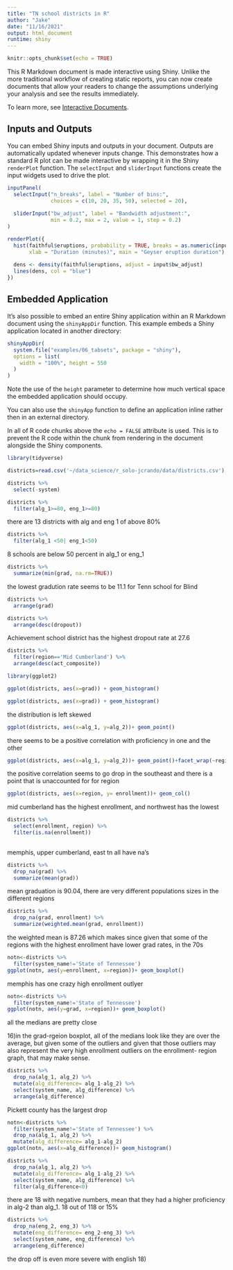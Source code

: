 ```yaml
---
title: "TN school districts in R"
author: "Jake"
date: "11/16/2021"
output: html_document
runtime: shiny
---
```


```r
knitr::opts_chunk$set(echo = TRUE)
```

This R Markdown document is made interactive using Shiny. Unlike the more traditional workflow of creating static reports, you can now create documents that allow your readers to change the assumptions underlying your analysis and see the results immediately. 

To learn more, see [Interactive Documents](http://rmarkdown.rstudio.com/authoring_shiny.html).

## Inputs and Outputs

You can embed Shiny inputs and outputs in your document. Outputs are automatically updated whenever inputs change.  This demonstrates how a standard R plot can be made interactive by wrapping it in the Shiny `renderPlot` function. The `selectInput` and `sliderInput` functions create the input widgets used to drive the plot.

```r
inputPanel(
  selectInput("n_breaks", label = "Number of bins:",
              choices = c(10, 20, 35, 50), selected = 20),
  
  sliderInput("bw_adjust", label = "Bandwidth adjustment:",
              min = 0.2, max = 2, value = 1, step = 0.2)
)

renderPlot({
  hist(faithful$eruptions, probability = TRUE, breaks = as.numeric(input$n_breaks),
       xlab = "Duration (minutes)", main = "Geyser eruption duration")
  
  dens <- density(faithful$eruptions, adjust = input$bw_adjust)
  lines(dens, col = "blue")
})
```

## Embedded Application

It's also possible to embed an entire Shiny application within an R Markdown document using the `shinyAppDir` function. This example embeds a Shiny application located in another directory:

```r
shinyAppDir(
  system.file("examples/06_tabsets", package = "shiny"),
  options = list(
    width = "100%", height = 550
  )
)
```

Note the use of the `height` parameter to determine how much vertical space the embedded application should occupy.

You can also use the `shinyApp` function to define an application inline rather then in an external directory.

In all of R code chunks above the `echo = FALSE` attribute is used. This is to prevent the R code within the chunk from rendering in the document alongside the Shiny components.

```r
library(tidyverse)
```
```r
districts=read.csv('~/data_science/r_solo-jcrando/data/districts.csv')
```
```r
districts %>% 
  select(-system) 
```

```r
districts %>% 
  filter(alg_1>=80, eng_1>=80)
```
there are 13 districts with alg and eng 1 of above 80%

```r
districts %>% 
  filter(alg_1 <50| eng_1<50)
```
8 schools are below 50 percent in alg_1 or eng_1

```r
districts %>% 
  summarize(min(grad, na.rm=TRUE))
```
the lowest gradution rate seems to be 11.1 for Tenn school for Blind
```r
districts %>% 
  arrange(grad)
```
```r
districts %>% 
  arrange(desc(dropout))
```
Achievement school district has the highest dropout rate at 27.6

```r
districts %>% 
  filter(region=='Mid Cumberland') %>% 
  arrange(desc(act_composite))
```

```r
library(ggplot2)
```

```r

ggplot(districts, aes(x=grad)) + geom_histogram()
```
```r
ggplot(districts, aes(x=grad)) + geom_histogram()
```
the distribution is left skewed

```r
ggplot(districts, aes(x=alg_1, y=alg_2))+ geom_point()
```
there seems to be a positive correlation with proficiency in one and the other
```r
ggplot(districts, aes(x=alg_1, y=alg_2))+ geom_point()+facet_wrap(~region)
```
the positive correlation seems to go drop in the southeast and there is a point that is unaccounted for for region

```r
ggplot(districts, aes(x=region, y= enrollment))+ geom_col()
```
mid cumberland has the highest enrollment, and northwest has the lowest



```r
districts %>% 
  select(enrollment, region) %>% 
  filter(is.na(enrollment))
  
```
memphis, upper cumberland, east tn all have na's

```r
districts %>% 
  drop_na(grad) %>% 
  summarize(mean(grad))
```

mean graduation is 90.04, there are very different populations sizes in the different regions

```r
districts %>% 
  drop_na(grad, enrollment) %>% 
  summarize(weighted.mean(grad, enrollment))
```
the weighted mean is 87.26 which makes since given that some of the regions with the highest enrollment have lower grad rates, in the 70s



```r
notn<-districts %>% 
  filter(system_name!='State of Tennessee') 
ggplot(notn, aes(y=enrollment, x=region))+ geom_boxplot()
```

memphis has one crazy high enrollment outlyer

```r
notn<-districts %>% 
  filter(system_name!='State of Tennessee') 
ggplot(notn, aes(y=grad, x=region))+ geom_boxplot()
```
all the medians are pretty close

16)in the grad-rgeion boxplot, all of the medians look like they are over the average, but given some of the outliers and given that those outliers may also represent the very high enrollment outliers on the enrollment- region graph, that may make sense.

```r
districts %>% 
  drop_na(alg_1, alg_2) %>%
  mutate(alg_difference= alg_1-alg_2) %>% 
  select(system_name, alg_difference) %>% 
  arrange(alg_difference)
```
Pickett county has the largest drop

```r
notn<-districts %>% 
  filter(system_name!='State of Tennessee') %>%
  drop_na(alg_1, alg_2) %>%
  mutate(alg_difference= alg_1-alg_2)
ggplot(notn, aes(x=alg_difference))+ geom_histogram()
```

```r
districts %>% 
  drop_na(alg_1, alg_2) %>%
  mutate(alg_difference= alg_1-alg_2) %>% 
  select(system_name, alg_difference) %>% 
  filter(alg_difference<0)
```
there are 18 with negative numbers, mean that they had a higher proficiency in alg-2 than alg_1.  18 out of 118 or 15%


```r
districts %>% 
  drop_na(eng_2, eng_3) %>%
  mutate(eng_difference= eng_2-eng_3) %>% 
  select(system_name, eng_difference) %>% 
  arrange(eng_difference)
```

the drop off is even more severe with english
18)
